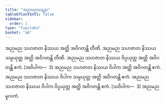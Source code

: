 ```yaml
---
title: "အညမညဃဋနာ"
tableOfContents: false
sidebar:
  order: 1
type: "tipitaka"
basket: "ab"
---
```



<DynamicBreadcrumb />

<Division number="324">

<Paragraph number="1042">
အညမည သဟဇာတ နိဿယ အတ္ထိ အဝိဂတန္တိ တီဏိ. အညမည သဟဇာတ နိဿယ သမ္ပယုတ္တ အတ္ထိ အဝိဂတန္တိ တီဏိ. အညမည သဟဇာတ နိဿယ ဝိပ္ပယုတ္တ အတ္ထိ အဝိဂတန္တိ ဧကံ. [အဝိပါက—  3]
</Paragraph>

<Paragraph number="1043">
အညမည သဟဇာတ နိဿယ ဝိပါက အတ္ထိ အဝိဂတန္တိ ဧကံ. အညမည သဟဇာတ နိဿယ ဝိပါက သမ္ပယုတ္တ အတ္ထိ အဝိဂတန္တိ ဧကံ. အညမည သဟဇာတ နိဿယ ဝိပါက ဝိပ္ပယုတ္တ အတ္ထိ အဝိဂတန္တိ ဧကံ. [သဝိပါက—  3]

</Paragraph>
</Division>

<Paragraph number="1044" type="center">
အညမညမူလကံ.
</Paragraph>